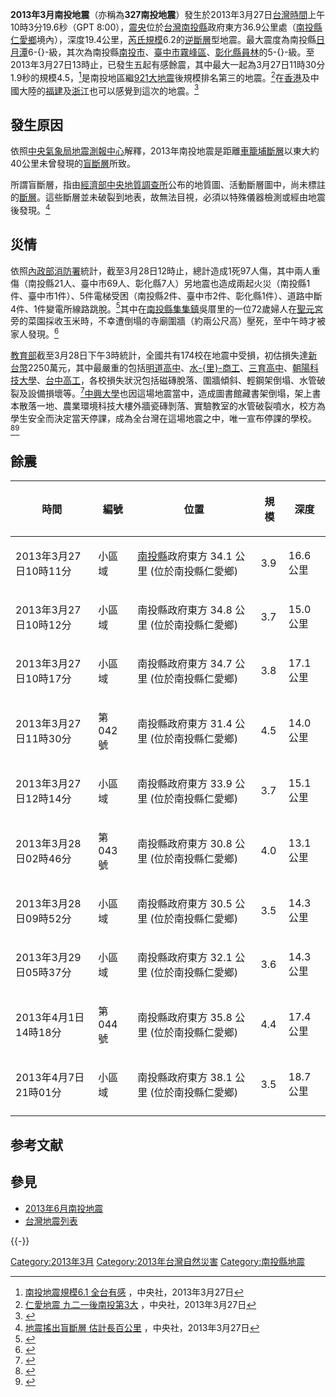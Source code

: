 {{noteTA
|G1 = Earthquake}}

{{Infobox earthquake
|標題 = 2013年3月南投地震<br/>（327地震／仁愛地震）
|日期 = 2013年3月27日
|發生時間 = 10時3分19.6秒（[[UTC+8|UTC+8]]）
|持續時間 = 30秒
|map2 = {{Location map+ |Taiwan|width=270|relief=1|float=center|caption=
| places =
{{Location map~|Taiwan|lat=24.136|long=120.685|label=臺中|position=left|mark=Green pog.svg}}
{{Location map~|Taiwan|lat=23.99|long=121.61|label=花蓮|position=left|mark=Green pog.svg}}
{{Location map~| Taiwan
 | label=
 | lat=23.90
 | long=121.05
 | mark=Bullseye1.png
 | marksize=40
 | position=top}}
}}
|map2_caption=震央位置圖
|規模 = 6.2[[芮氏地震規模|M<sub>L</sub>]]
|深度 = 19.4公里
|震中 = {{coord|23.90|||N|121.05|||E}}
|類型 = 盲斷層活動
|餘震 = [[2013年3月南投地震#餘震|南投地震餘震]]
|餘震次數 = 200餘次
|餘震最大規模 = 4.5[[芮氏地震規模|M<sub>L</sub>]]
|影響地區 = {{ROC-TW}}[[南投縣|南投縣]]、[[臺中市|臺中市]]、[[彰化縣|彰化縣]]
|傷亡 = 死亡：1人<br>受傷：97人
}}

'''2013年3月南投地震'''（亦稱為'''327南投地震'''）發生於2013年3月27日[[台灣時間|台灣時間]]上午10時3分19.6秒（GPT 8:00），[[震央|震央]]位於[[台灣|台灣]][[南投縣|南投縣]]政府東方36.9公里處（[[南投縣|南投縣]][[仁愛鄉|仁愛鄉]]境內），深度19.4公里，[[芮氏規模|芮氏規模]]6.2的[[逆斷層|逆斷層]]型地震。最大震度為南投縣[[日月潭|日月潭]]6-{}-級，其次為南投縣[[南投市|南投市]]、[[臺中市|臺中市]][[霧峰區|霧峰區]]、[[彰化縣|彰化縣]][[員林|員林]]的5-{}-級。至2013年3月27日13時止，已發生五起有感餘震，其中最大一起為3月27日11時30分1.9秒的規模4.5，<ref>[http://www.cna.com.tw/News/FirstNews/201303270015-1.aspx 南投地震規模6.1 全台有感] {{Wayback|url=http://www.cna.com.tw/News/FirstNews/201303270015-1.aspx |date=20180815160737 }}，中央社，2013年3月27日</ref>是南投地區繼[[921大地震|921大地震]]後規模排名第三的地震。<ref>[http://www.cna.com.tw/News/FirstNews/201303270031-1.aspx 仁愛地震 九二一後南投第3大] {{Wayback|url=http://www.cna.com.tw/News/FirstNews/201303270031-1.aspx |date=20180224113512 }}，中央社，2013年3月27日</ref>在[[香港|香港]]及中國大陸的[[福建|福建]]及[[浙江|浙江]]也可以感覺到這次的地震。<ref>{{Cite web |url=http://news.ifeng.com/taiwan/special/taiwanntdzh/content-3/detail_2013_03/27/23581904_0.shtml |title=台湾南投发生6.1级强震 福建浙江香港有震感 |date=2013-03-27 |accessdate=2013-05-08 |archive-date=2019-06-04 |archive-url=https://web.archive.org/web/20190604104031/http://news.ifeng.com/taiwan/special/taiwanntdzh/content-3/detail_2013_03/27/23581904_0.shtml |dead-url=no }}</ref>

==發生原因==
依照[[中央氣象局|中央氣象局]][[地震測報中心|地震測報中心]]解釋，2013年南投地震是距離[[車籠埔斷層|車籠埔斷層]]以東大約40公里未曾發現的[[盲斷層|盲斷層]]所致。

所謂盲斷層，指由[[經濟部中央地質調查所|經濟部中央地質調查所]]公布的地質圖、活動斷層圖中，尚未標註的[[斷層|斷層]]。這些斷層並未破裂到地表，故無法目視，必須以特殊儀器檢測或經由地震後發現。<ref>[http://www.cna.com.tw/News/FirstNews/201303270067-1.aspx 地震搖出盲斷層 估計長百公里] {{Wayback|url=http://www.cna.com.tw/News/FirstNews/201303270067-1.aspx |date=20160318150623 }}，中央社，2013年3月27日</ref>

==災情==
依照[[內政部消防署|內政部消防署]]統計，截至3月28日12時止，總計造成1死97人傷，其中兩人重傷（南投縣21人、臺中市69人、彰化縣7人）另地震也造成兩起火災（南投縣1件、臺中市1件）、5件電梯受困（南投縣2件、臺中市2件、彰化縣1件）、道路中斷4件、1件變電所線路跳脫。<ref>{{cite web | language =  | publisher = 內政部消防署 | title = 0327地震緊急應變處置 | url = http://www.nfa.gov.tw/main/List.aspx?ID=&MenuID=522&ListID=3550 | author =  | date = 2013-03-28 | accessdate = 2013-03-28 | deadurl = yes | archiveurl = https://web.archive.org/web/20130518162531/http://www.nfa.gov.tw/main/List.aspx?ID=&MenuID=522&ListID=3550 | archivedate = 2013-05-18 }}</ref>其中在[[南投縣|南投縣]][[集集鎮|集集鎮]]吳厝里的一位72歲婦人在[[聖元宮|聖元宮]]旁的菜園採收玉米時，不幸遭倒塌的寺廟圍牆（約兩公尺高）壓死，至中午時才被家人發現。<ref>{{cite web | language =  | publisher = 中央社 | title = 廟旁採玉米 老婦遭圍牆壓死 | url = http://www.cna.com.tw/News/aSOC/201303270372-1.aspx | author =  | date = 2013-03-27 | accessdate = 2013-03-27 | archive-url = https://web.archive.org/web/20130330093125/http://www.cna.com.tw/News/aSOC/201303270372-1.aspx | archive-date = 2013-03-30 | dead-url = yes }}</ref>

[[中華民國|教育部]]截至3月28日下午3時統計，全國共有174校在地震中受損，初估損失達[[新台幣|新台幣]]2250萬元，其中最嚴重的包括[[臺中市私立明道高級中學|明道高中]]、[[國立水里高級商工職業學校|水-{里}-商工]]、[[南投縣私立三育高級中學|三育高中]]、[[朝陽科技大學|朝陽科技大學]]、[[國立臺中高級工業職業學校|台中高工]]，各校損失狀況包括磁磚脫落、圍牆傾斜、輕鋼架倒塌、水管破裂及設備損壞等。<ref>{{cite web | language =  | publisher = 中央社 | title = 327地震 學校災損逾2千萬 | url = http://www.cna.com.tw/News/aEDU/201303280290-1.aspx | author =  | date = 2013-03-28 | accessdate = 2013-03-28 | archive-url = https://web.archive.org/web/20130329182157/http://www.cna.com.tw/News/aEDU/201303280290-1.aspx | archive-date = 2013-03-29 | dead-url = yes }}</ref>[[中興大學|中興大學]]也因這場地震當中，造成圖書館藏書架倒塌，架上書本散落一地、農業環境科技大樓外牆瓷磚剝落、實驗教室的水管破裂噴水，校方為學生安全而決定當天停課，成為全台灣在這場地震之中，唯一宣布停課的學校。<ref>{{cite web | language =  | publisher = 中興大學秘書室 | title = 【緊急通報】本校因應地震3/27 <全天停課／正常上班>，其他注意事項，請查照並注意自身安全。 | url = http://www.nchu.edu.tw/news-detail.php?id=22995 | author =  | date = 2013-03-27 | accessdate = 2013-04-01 | deadurl = yes | archiveurl = https://web.archive.org/web/20160304185202/http://www.nchu.edu.tw/news-detail.php?id=22995 | archivedate = 2016-03-04 }}</ref><ref>{{cite web | language =  | publisher = 民視新聞網 | title = 強震毀校舍 中興大學停課一天 | url = http://news.ftv.com.tw/NewsContent.aspx?ntype=class&sno=2013327C10M1 | author =  | date = 2013-03-27 | accessdate = 2013-04-01 | archive-date = 2013-04-19 | archive-url = https://archive.is/20130419140031/http://news.ftv.com.tw/NewsContent.aspx?ntype=class&sno=2013327C10M1 | dead-url = no }}</ref>

==餘震==
{| class="wikitable"
|-
! 時間 !! 編號 !! 位置 !! 規模 !! 深度
|-
| 2013年3月27日10時11分	|| 小區域 || [[南投縣|南投縣]]政府東方 34.1 公里 (位於南投縣仁愛鄉) || 3.9 || 16.6公里
|-
| 2013年3月27日10時12分 || 小區域 || 南投縣政府東方 34.8 公里 (位於南投縣仁愛鄉) || 3.7 || 15.0公里
|-
| 2013年3月27日10時17分 || 小區域 || 南投縣政府東方 34.7 公里 (位於南投縣仁愛鄉) || 3.8 || 17.1公里
|-
| 2013年3月27日11時30分 || 第042號 || 南投縣政府東方 31.4 公里 (位於南投縣仁愛鄉) || 4.5 || 14.0公里
|-
| 2013年3月27日12時14分 || 小區域 || 南投縣政府東方 33.9 公里 (位於南投縣仁愛鄉) || 3.7 || 15.1公里
|-
| 2013年3月28日02時46分 || 第043號 || 南投縣政府東方 30.8 公里 (位於南投縣仁愛鄉) || 4.0 || 13.1公里
|-
| 2013年3月28日09時52分 || 小區域 || 南投縣政府東方 30.5 公里 (位於南投縣仁愛鄉) || 3.5 || 14.3公里
|-
| 2013年3月29日05時37分 || 小區域 || 南投縣政府東方 32.1 公里 (位於南投縣仁愛鄉) || 3.6 || 14.3公里
|-
| 2013年4月1日14時18分 || 第044號 || 南投縣政府東方 35.8 公里 (位於南投縣仁愛鄉) || 4.4 || 17.4公里
|-
| 2013年4月7日21時01分	|| 小區域 || 南投縣政府東方 38.1 公里 (位於南投縣仁愛鄉) || 3.5 || 18.7公里
|-
|}

==参考文献==
{{Reflist}}

==參見==
*[[2013年6月南投地震|2013年6月南投地震]]
*[[台灣地震列表|台灣地震列表]]

{{-}}
{{台灣地震}}
{{2013年地震}}
{{portal bar|台灣|地球科學}}
[[Category:2013年3月|Category:2013年3月]]
[[Category:2013年台灣自然災害|Category:2013年台灣自然災害]]
[[Category:南投縣地震|Category:南投縣地震]]